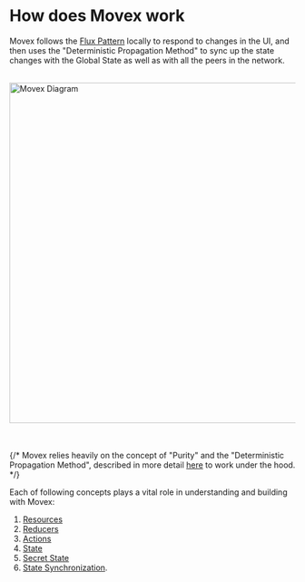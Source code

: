 # How does Movex work

Movex follows the [Flux Pattern](https://redux.js.org/understanding/history-and-design/prior-art#flux) locally to respond to changes in the UI, and then uses the "Deterministic Propagation Method" to sync up the state changes with the Global State as well as with all the peers in the network.
<br/>
<br/>
<div className="bg-slate-100 p-8 text-center">
<img alt="Movex Diagram" src="/static/diagram/diagram_d@1x_optimized.png" width="600px" className="mx-auto"/>
</div>
<br/>
<br/>

{/* Movex relies heavily on the concept of "Purity" and the "Deterministic Propagation Method", described in more detail [here](/docs/features/functional) to work under the hood. */}


Each of following concepts plays a vital role in understanding and building with Movex:

1. [Resources](/docs/how/resources)
2. [Reducers](/docs/how/reducers)
3. [Actions](/docs/how/actions)
4. [State](/docs/how/state)
5. [Secret State](/docs/how/secret_state)
6. [State Synchronization](/docs/how/state_synchronization).